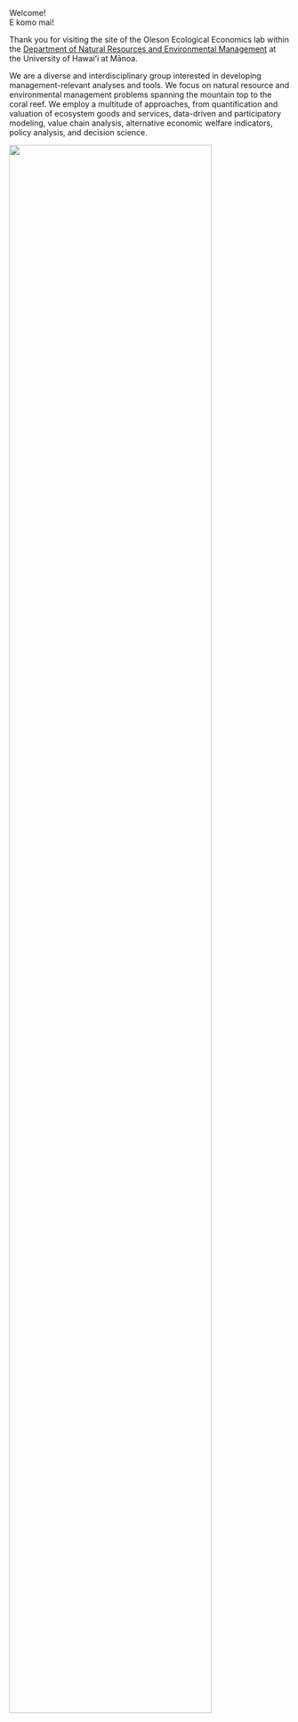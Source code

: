 ::: {.index-center}

::: {.index-text}
::: {.index-center-title}
Welcome! <br> E komo mai!
:::
Thank you for visiting the site of the Oleson Ecological Economics lab within the [Department of Natural Resources and Environmental Management](http://www.ctahr.hawaii.edu/nrem/) at the University of Hawaiʻi at Mānoa.

We are a diverse and interdisciplinary group interested in developing management-relevant analyses and tools. We focus on natural resource and environmental management problems spanning the mountain top to the coral reef. We employ a multitude of approaches, from quantification and valuation of ecosystem goods and services, data-driven and participatory modeling, value chain analysis, alternative economic welfare indicators, policy analysis, and decision science.
:::

::: {.index-img}
<img src="/assets/images/2023_oleson_lab_group_photo.png" width="85%" class="team-img" />
:::

:::